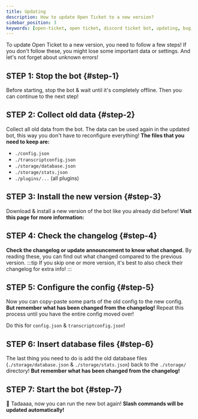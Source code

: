 ```yaml
---
title: Updating
description: How to update Open Ticket to a new version?
sidebar_position: 3
keywords: [open-ticket, open ticket, discord ticket bot, updating, bug, error, config]
---
```


To update Open Ticket to a new version, you need to follow a few steps! If you don't follow these, you might lose some important data or settings. And let's not forget about unknown errors!

## STEP 1: Stop the bot \{#step-1}
Before starting, stop the bot & wait until it's completely offline. Then you can continue to the next step!

## STEP 2: Collect old data \{#step-2}
Collect all old data from the bot. The data can be used again in the updated bot, this way you don't have to reconfigure everything!
**The files that you need to keep are:**
- `./config.json`
- `./transcriptconfig.json`
- `./storage/database.json`
- `./storage/stats.json`
- `./plugins/...` (all plugins)

## STEP 3: Install the new version \{#step-3}
Download & install a new version of the bot like you already did before! **Visit this page for more information:**
<LinkBlock mode="emoji" emoji="📥" name="Installation" description="How to install Open Ticket?" isdoc="true" url="docs/advanced/installation"></LinkBlock>

## STEP 4: Check the changelog \{#step-4}
**Check the changelog or update announcement to know what changed.** By reading these, you can find out what changed compared to the previous version.
:::tip
If you skip one or more version, it's best to also check their changelog for extra info!
:::

## STEP 5: Configure the config \{#step-5}
Now you can copy-paste some parts of the old config to the new config. <ColorText color="red">**But remember what has been changed from the changelog!**</ColorText>
Repeat this process until you have the entire config moved over!

Do this for `config.json` & `transcriptconfig.json`!

## STEP 6: Insert database files \{#step-6}
The last thing you need to do is add the old database files (`./storage/database.json` & `./storage/stats.json`) back to the `./storage/` directory!
<ColorText color="red">**But remember what has been changed from the changelog!**</ColorText>

## STEP 7: Start the bot \{#step-7}
🎉 Tadaaaa, now you can run the new bot again! **Slash commands will be updated automatically!**